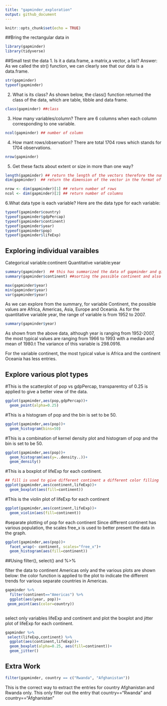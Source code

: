```yaml
---
title: "gapminder_exploration"
output: github_document
---
```


```r
knitr::opts_chunk$set(echo = TRUE)
```

##Bring the rectangular data in
```r
library(gapminder)
library(tidyverse)
```


##Small test the data
1. Is it a data.frame, a matrix,a vector, a list?
Answer: As we called the str() function, we can clearly see that our data is a data.frame. 
```r
str(gapminder)
typeof(gapminder)
```

2. What is its class?
As shown below, the class() function returned the class of the data, which are table, tibble and data frame. 

```r
class(gapminder) ##class
```

3. How many variables/column?
There are 6 columns when each column corresponding to one variable.
```r
ncol(gapminder) ## number of column
```


4. How mant rows/observation?
There are total 1704 rows which stands for 1704 observations. 
```r
nrow(gapminder)
```

5. Get these facts about extent or size in more than one way?
```r
length(gapminder) ## return the length of the vectors therefore the number of column
dim(gapminder)  ## return the dimension of the vector in the format of row by column, therefore, 1704 rows and 6 column for this database

nrow <- dim(gapminder)[1] ## return number of rows
ncol <- dim(gapminder)[2] ## return number of columns
```

6.What data type is each variable?
Here are the data type for each variable:

```r
typeof(gapminder$country)
typeof(gapminder$gdpPercap)
typeof(gapminder$continent)
typeof(gapminder$year)
typeof(gapminder$pop)
typeof(gapminder$lifeExp)
```


## Exploring individual varaibles
Categorical variable:continent
Quantitative variable:year
```r
summary(gapminder)  ## this has summarized the data of gapminder and give us a general view of the data.
summary(gapminder$continent) ##sorting the possible continent and also the number of country each continent contains

max(gapminder$year)
min(gapminder$year)
var(gapminder$year)
```
As we can explore from the summary, for variable Continent, the possible values are Africa, Americas, Asia, Europe and Oceania. As for the quantitative variable year, the range of variable is from 1952 to 2007.

```r
summary(gapminder$year)
```
As shown from the above data, although year is ranging from 1952-2007, the most typical values are ranging from 1966 to 1993 with a median and mean of 1980.t The variance of this variable is 298.0916.

For the variable continent, the most typical value is Africa and the continent Oceania has less entries. 


## Explore various plot types

#This is the scatterplot of pop vs gdpPercap, transparentcy of 0.25 is applied to give a better view of the data. 
```r
ggplot(gapminder,aes(pop,gdpPercap))+
  geom_point(alpha=0.25)
```

#This is a histogram of pop and the bin is set to be 50.
```r
ggplot(gapminder,aes(pop))+
  geom_histogram(bins=50)
```
#This is a combination of kernel density plot and histogram of pop and the bin is set to be 50.

```r
ggplot(gapminder,aes(pop))+
  geom_histogram(aes(y=..density..))+
  geom_density()
```
#This is a boxplot of lifeExp for each continent.
```r
## fill is used to give different continent a different color filling 
ggplot(gapminder,aes(continent,lifeExp))+
  geom_boxplot(aes(fill=continent))
```

#This is the violin plot of lifeExp for each continent
```r
ggplot(gapminder,aes(continent,lifeExp))+
  geom_violin(aes(fill=continent))
```

#separate plotting of pop for each continent
Since different continent has various population, the  scales free_x is used to better present the data in the graph. 
```r
ggplot(gapminder,aes(pop))+
  facet_wrap(~ continent, scales="free_x")+
  geom_histogram(aes(fill=continent))
```



##Using filter(), select() and %>% 

filter the data to continent Americas only and the various plots are shown below:
the color function is applied to the plot to indicate the different trends for various separate countries in Americas.

```r
gapminder %>% 
  filter(continent=="Americas") %>% 
  ggplot(aes(year, pop))+
 geom_point(aes(color=country))
  
```

select only variables lifeExp and continent and plot the boxplot and jitter plot of lifeExp for each continent.
```r
gapminder %>% 
 select(lifeExp,continent) %>% 
  ggplot(aes(continent,lifeExp))+
  geom_boxplot(alpha=0.25, aes(fill=continent))+
  geom_jitter()

```

## Extra Work
```r
filter(gapminder, country == c("Rwanda", "Afghanistan"))
```
This is the correct way to extract the entries for country Afghanistan and Rwanda only.
This only filter out the entry that country=="Rwanda" and country=="Afghanistan"



